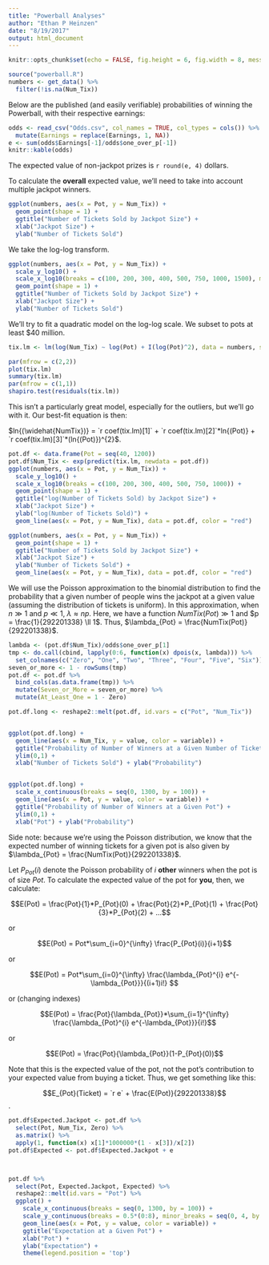 ```yaml
---
title: "Powerball Analyses"
author: "Ethan P Heinzen"
date: "8/19/2017"
output: html_document
---
```


```r
knitr::opts_chunk$set(echo = FALSE, fig.height = 6, fig.width = 8, message = FALSE, warning = FALSE)
```

```r
source("powerball.R")
numbers <- get_data() %>% 
  filter(!is.na(Num_Tix))
```

Below are the published (and easily verifiable) probabilities of winning the Powerball,
with their respective earnings:

```r
odds <- read_csv("Odds.csv", col_names = TRUE, col_types = cols()) %>% 
  mutate(Earnings = replace(Earnings, 1, NA))
e <- sum(odds$Earnings[-1]/odds$one_over_p[-1])
knitr::kable(odds)
```

The expected value of non-jackpot prizes is `r round(e, 4)` dollars.


To calculate the **overall** expected value, 
we'll need to take into account multiple jackpot winners.

```r
ggplot(numbers, aes(x = Pot, y = Num_Tix)) +
  geom_point(shape = 1) +
  ggtitle("Number of Tickets Sold by Jackpot Size") +
  xlab("Jackpot Size") +
  ylab("Number of Tickets Sold")
```

We take the log-log transform.

```r
ggplot(numbers, aes(x = Pot, y = Num_Tix)) +
  scale_y_log10() +
  scale_x_log10(breaks = c(100, 200, 300, 400, 500, 750, 1000, 1500), minor_breaks = NULL) +
  geom_point(shape = 1) +
  ggtitle("Number of Tickets Sold by Jackpot Size") +
  xlab("Jackpot Size") +
  ylab("Number of Tickets Sold")
```

We'll try to fit a quadratic model on the log-log scale. We subset to pots at least $40 million.

```r
tix.lm <- lm(log(Num_Tix) ~ log(Pot) + I(log(Pot)^2), data = numbers, subset = Pot >= 40)
```

```r
par(mfrow = c(2,2))
plot(tix.lm)
summary(tix.lm)
par(mfrow = c(1,1))
shapiro.test(residuals(tix.lm))

```

This isn't a particularly great model, especially for the outliers, but we'll go with it.
Our best-fit equation is then:

$ln{(\widehat{NumTix})} = `r coef(tix.lm)[1]` + `r coef(tix.lm)[2]`*ln{(Pot)} + `r coef(tix.lm)[3]`*(ln{(Pot)})^{2}$.

```r
pot.df <- data.frame(Pot = seq(40, 1200))
pot.df$Num_Tix <- exp(predict(tix.lm, newdata = pot.df))
ggplot(numbers, aes(x = Pot, y = Num_Tix)) +
  scale_y_log10() +
  scale_x_log10(breaks = c(100, 200, 300, 400, 500, 750, 1000)) +
  geom_point(shape = 1) +
  ggtitle("log(Number of Tickets Sold) by Jackpot Size") +
  xlab("Jackpot Size") +
  ylab("log(Number of Tickets Sold)") +
  geom_line(aes(x = Pot, y = Num_Tix), data = pot.df, color = "red")

ggplot(numbers, aes(x = Pot, y = Num_Tix)) +
  geom_point(shape = 1) +
  ggtitle("Number of Tickets Sold by Jackpot Size") +
  xlab("Jackpot Size") +
  ylab("Number of Tickets Sold") +
  geom_line(aes(x = Pot, y = Num_Tix), data = pot.df, color = "red")
```

We will use the Poisson approximation to the binomial distribution to find the probability
that a given number of people wins the jackpot at a given value (assuming the distribution
of tickets is uniform). In this approximation, when $n \gg 1$ and $p \ll 1$, $\lambda \approx np$.
Here, we have a function $NumTix(Pot) \gg 1$ and $p = \frac{1}{292201338} \ll 1$.
Thus, $\lambda_{Pot} = \frac{NumTix(Pot)}{292201338}$.

```r
lambda <- (pot.df$Num_Tix)/odds$one_over_p[1]
tmp <- do.call(cbind, lapply(0:6, function(x) dpois(x, lambda))) %>% 
  set_colnames(c("Zero", "One", "Two", "Three", "Four", "Five", "Six"))
seven_or_more <- 1 - rowSums(tmp)
pot.df <- pot.df %>% 
  bind_cols(as.data.frame(tmp)) %>% 
  mutate(Seven_or_More = seven_or_more) %>% 
  mutate(At_Least_One = 1 - Zero)

pot.df.long <- reshape2::melt(pot.df, id.vars = c("Pot", "Num_Tix"))


ggplot(pot.df.long) +
  geom_line(aes(x = Num_Tix, y = value, color = variable)) +
  ggtitle("Probability of Number of Winners at a Given Number of Tickets Sold") +
  ylim(0,1) +
  xlab("Number of Tickets Sold") + ylab("Probability")


ggplot(pot.df.long) +
  scale_x_continuous(breaks = seq(0, 1300, by = 100)) +
  geom_line(aes(x = Pot, y = value, color = variable)) +
  ggtitle("Probability of Number of Winners at a Given Pot") +
  ylim(0,1) +
  xlab("Pot") + ylab("Probability")
```

Side note: because we're using the Poisson distribution, we know that the expected
number of winning tickets for a given pot is also given by
$\lambda_{Pot} = \frac{NumTix(Pot)}{292201338}$.

Let $P_{Pot}(i)$ denote the Poisson probability of $i$ **other** winners when the pot is of size $Pot$.
To calculate the expected value of the pot for **you**, then, we calculate:

$$E(Pot) = \frac{Pot}{1}*P_{Pot}(0) + \frac{Pot}{2}*P_{Pot}(1) + \frac{Pot}{3}*P_{Pot}(2) + ...$$

or

$$E(Pot) = Pot*\sum_{i=0}^{\infty} \frac{P_{Pot}(i)}{i+1}$$

or

$$E(Pot) = Pot*\sum_{i=0}^{\infty} \frac{\lambda_{Pot}^{i} e^{-\lambda_{Pot}}}{(i+1)i!} $$

or (changing indexes)

$$E(Pot) = \frac{Pot}{\lambda_{Pot}}*\sum_{i=1}^{\infty} \frac{\lambda_{Pot}^{i} e^{-\lambda_{Pot}}}{i!}$$

or

$$E(Pot) = \frac{Pot}{\lambda_{Pot}}(1-P_{Pot}(0))$$

Note that this is
the expected value of the pot, not the pot's contribution to your expected
value from buying a ticket. Thus, we get something like this:

$$E_{Pot}(Ticket) = `r e` + \frac{E(Pot)}{292201338}$$.

```r
pot.df$Expected.Jackpot <- pot.df %>% 
  select(Pot, Num_Tix, Zero) %>% 
  as.matrix() %>% 
  apply(1, function(x) x[1]*1000000*(1 - x[3])/x[2])
pot.df$Expected <- pot.df$Expected.Jackpot + e



pot.df %>% 
  select(Pot, Expected.Jackpot, Expected) %>% 
  reshape2::melt(id.vars = "Pot") %>% 
  ggplot() +
    scale_x_continuous(breaks = seq(0, 1300, by = 100)) +
    scale_y_continuous(breaks = 0.5*(0:8), minor_breaks = seq(0, 4, by = 0.1)) +
    geom_line(aes(x = Pot, y = value, color = variable)) +
    ggtitle("Expectation at a Given Pot") +
    xlab("Pot") +
    ylab("Expectation") +
    theme(legend.position = 'top')
```
